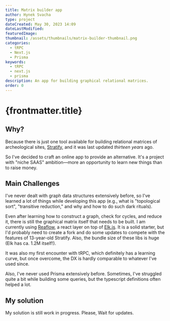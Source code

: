 ```yaml
---
title: Matrix builder app
author: Hynek Svacha
type: project
dateCreated: May 30, 2023 14:09
dateLastModified:
featuredImage:
thumbnail: /assets/thumbnails/matrix-builder-thumbnail.png
categories:
  - tRPC
  - Next.js
  - Prisma
keywords:
  - tRPC
  - next.js
  - prisma
description: An app for building graphical relational matrices.
order: 0
---
```


<MacBookMockup image={mock}/>

# {frontmatter.title}

<DevstackItem item="trpc" label="tRPC" />
<DevstackItem item="nextjs" label="Next.js" />
<DevstackItem item="prisma" label="Prisma" />
<DevstackItem item="tailwindcss" label="Tailwind" />

## Why?

Because there is just one tool available for building relational matrices of archeological sites, [Stratify](http://www.stratify.org/), and it was last updated _thirteen years_ ago.

So I've decided to craft an online app to provide an alternative. It's a project with "niche SAAS" ambition—more an opportunity to learn new things than to raise money.

## Main Challenges

I've never dealt with graph data structures extensively before, so I've learned a lot of things while developing this app (e.g., what is "topological sort", "transitive reduction," and why and how to do such dark rituals).

Even after learning how to construct a graph, check for cycles, and reduce it, there is still the graphical matrix itself that needs to be built. I am currently using [Reaflow](https://reaflow.dev/), a react layer on top of [Elk.js](https://github.com/kieler/elkjs). It is a solid starter, but I'd probably need to create a fork and do some updates to compete with the features of 13-year-old Stratify. Also, the bundle size of these libs is huge (Elk has ca. 1.2M itself!).

It was also my first encounter with tRPC, which definitely has a learning curve, but once overcome, the DX is hardly comparable to whatever I've used since.


Also, I've never used Prisma extensively before. Sometimes, I've struggled quite a bit while building some queries, but the typescript definitions often helped a lot.

## My solution

My solution is still work in progress. Please, Wait for updates.



